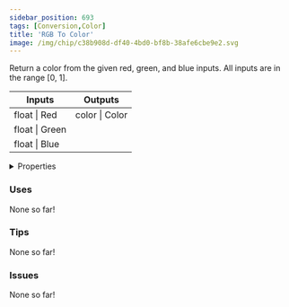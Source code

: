 ```yaml
---
sidebar_position: 693
tags: [Conversion,Color]
title: 'RGB To Color'
image: /img/chip/c38b908d-df40-4bd0-bf8b-38afe6cbe9e2.svg
---
```


Return a color from the given red, green, and blue inputs. All inputs are in the range [0, 1].



<IChip uuid="c38b908d-df40-4bd0-bf8b-38afe6cbe9e2"/>

<table><thead><tr><th>Inputs</th><th>Outputs</th></tr></thead><tbody><tr><td>float | Red</td><td>color | Color</td></tr><tr><td>float | Green</td><td /></tr><tr><td>float | Blue</td><td /></tr></tbody></table>

<details>
  <summary>Properties</summary>
  <div>
    <div>
    <table>
      <tbody>
        <tr>
          <td>Is beta required?</td>
          <td>No</td>
        </tr>
        <tr>
          <td>Is chip a trolling risk?</td>
          <td>No</td>
        </tr>
        <tr>
          <td>Is chip a role assignment risk?</td>
          <td>No</td>
        </tr>
        <tr>
          <td>Chip UUID</td>
          <td>c38b908d-df40-4bd0-bf8b-38afe6cbe9e2</td>
        </tr>
        <tr>
          <td>Room availability</td>
          <td>Available everywhere</td>
        </tr>
      </tbody>
    </table>
    </div>
  </div>
</details>

### Uses

None so far!

### Tips

None so far!

### Issues

None so far!